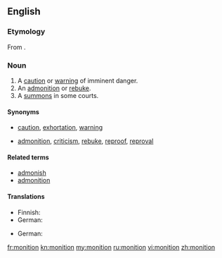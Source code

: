 ==English==
{{was wotd|2011|November|26}}
===Etymology===
From {{etyl|la}} {{term|monitio|monitiō|warning, admonition|lang=la}}.

===Noun===
{{en-noun}}

# A [[caution]] or [[warning]] of imminent danger.
# An [[admonition]] or [[rebuke]].
# A [[summons]] in some courts.

====Synonyms====
* {{sense|caution or warning}} [[caution]], [[exhortation]], [[warning]]
* {{sense|admonition or rebuke}} [[admonition]], [[criticism]], [[rebuke]], [[reproof]], [[reproval]]

====Related terms====
* [[admonish]]
* [[admonition]]

====Translations====
{{trans-top|caution or warning of imminent danger}}
* Finnish: {{t|fi|hälytys}}
* German: {{t|de|Mahnung|f}}
{{trans-mid}}
{{trans-bottom}}

{{trans-top|admonition or rebuke}}
* German: {{t|de|Mahnung|f}}
{{trans-mid}}
{{trans-bottom}}

{{trans-see|summons in some courts|summons}}

[[fr:monition]]
[[kn:monition]]
[[my:monition]]
[[ru:monition]]
[[vi:monition]]
[[zh:monition]]